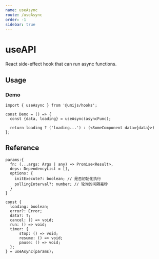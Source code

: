 ```yaml
---
name: useAsync
route: /useAsync
order: -1
sidebar: true
---
```


# useAPI

React side-effect hook that can run async functions.

## Usage

### Demo
```
import { useAsync } from '@umijs/hooks';

const Demo = () => {
  const {data, loading} = useAsync(asyncFunc);

  return loading ? ('loading...') : (<SomeComponent data={data}>)
};
```

## Reference

```
params:{
  fn: (...args: Args | any) => Promise<Result>,
  deps: DependencyList = [],
  options: {
    initExecute?: boolean; // 是否初始化执行
    pollingInterval?: number; // 轮询的间隔毫秒
  }
}

const {
  loading: boolean;
  error?: Error;
  data?: T;
  cancel: () => void;
  run: () => void;
  timer: {
      stop: () => void;
      resume: () => void;
      pause: () => void;
  };
} = useAsync(params);
```
